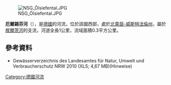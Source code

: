 {{Onesource|time=2020-08-12T04:52:40+00:00}}
{{Coord|50.994471|N|7.264429|E|display=title}}
[[Image:NSG_Ölsiefental.JPG|right]]

'''厄爾錫芬河'''（{{lang-de|Ölsiefen}}），是[[德國|德國]]的河流，位於該國西部，處於[[北萊茵-威斯特法倫州|北萊茵-威斯特法倫州]]，屬於[[敘爾茨河|敘爾茨河]]的支流，河道全長1公里，流域面積0.3平方公里。

==參考資料==
* Gewässerverzeichnis des Landesamtes für Natur, Umwelt und Verbraucherschutz NRW 2010 (XLS; 4,67 MB)(Hinweise)

{{Germany-geo-stub}}
[[Category:德國河流|Category:德國河流]]